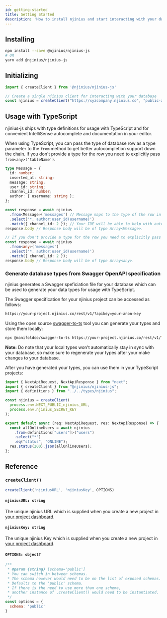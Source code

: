 ```yaml
---
id: getting-started
title: Getting Started
description: 'How to install njinius and start interacting with your database'
---
```



## Installing

```bash
npm install --save @njinius/njinius-js
# OR
yarn add @njinius/njinius-js
```


## Initializing

```js
import { createClient } from '@njinius/njinius-js'

// Create a single njinius client for interacting with your database 
const njinius = createClient("https://xyzcompany.njinius.co", "public-anon-key");
```



## Usage with TypeScript

njinius-js ships with type definitions for usage with TypeScript and for convenient IntelliSense autocomplete and documentation in your editor.

When using TypeScript, you can pass the type of database row as a type parameter to the `from` method to get better autocompletion support down the chain. 
If you don't provide a type for the row you need to explicitly pass `from<any>('tableName')`.

```ts
type Message = {
  id: number;
  inserted_at: string;
  message: string;
  user_id: string;
  channel_id: number;
  author: { username: string };
};

const response = await njinius
  .from<Message>('messages') // Message maps to the type of the row in your database.
  .select('*, author:user_id(username)')
  .match({ channel_id: 2 }); // Your IDE will be able to help with automcompletion.
response.body // Response body will be of type Array<Message>.

// If you don't provide a type for the row you need to explicitly pass `from<any>('tableName')`.
const response = await njinius
  .from<any>('messages')
  .select('*, author:user_id(username)')
  .match({ channel_id: 2 });
response.body // Response body will be of type Array<any>.
```

### Generate database types from Swagger OpenAPI specification

njinius generates a Swagger speficiation file for your database which can be used to generate your data types for usage with TypeScript.

The Swagger specification for your njinius project can be accessed as follows:

```txt
https://your-project.njinius.co/rest/v1/?apikey=your-anon-key
```

Using the open source [swagger-to-ts](https://github.com/manifoldco/swagger-to-ts#%EF%B8%8F-reading-specs-from-remote-resource) tool you can generate your types and store them locally:

```bash
npx @manifoldco/swagger-to-ts https://your-project.njinius.co/rest/v1/?apikey=your-anon-key --output types/njinius.ts
```

**Note:** Do note that your local types won't automatically stay in sync with your database, so make sure to regenerate your types after your make changes to your database.

After you have generated your types, you can use them in your TypeScript projects:

```ts
import { NextApiRequest, NextApiResponse } from "next";
import { createClient } from "@njinius/njinius-js";
import { definitions } from "../../types/njinius";

const njinius = createClient(
  process.env.NEXT_PUBLIC_njinius_URL,
  process.env.njinius_SECRET_KEY
);

export default async (req: NextApiRequest, res: NextApiResponse) => {
  const allOnlineUsers = await njinius
    .from<definitions["users"]>("users")
    .select("*")
    .eq("status", "ONLINE");
  res.status(200).json(allOnlineUsers);
};
```

## Reference

### `createClient()`

```js 
createClient('njiniusURL', 'njiniusKey', OPTIONS)
```

#### `njiniusURL: string` 
The unique njinius URL which is supplied when you create a new project in [your project dashboard](https://app.njinius.io).

#### `njiniusKey: string`
The unique njinius Key which is supplied when you create a new project in [your project dashboard](https://app.njinius.io).

#### `OPTIONS: object?`

```js
/**
 * @param {string} [schema='public'] 
 * You can switch in between schemas.
 * The schema however would need to be on the list of exposed schemas.
 * Defaults to the 'public' schema.
 * If there is the need to use more than one schema,
 * another instance of .createClient() would need to be instantiated.
 */
const options = {
  schema: 'public'
}
```
